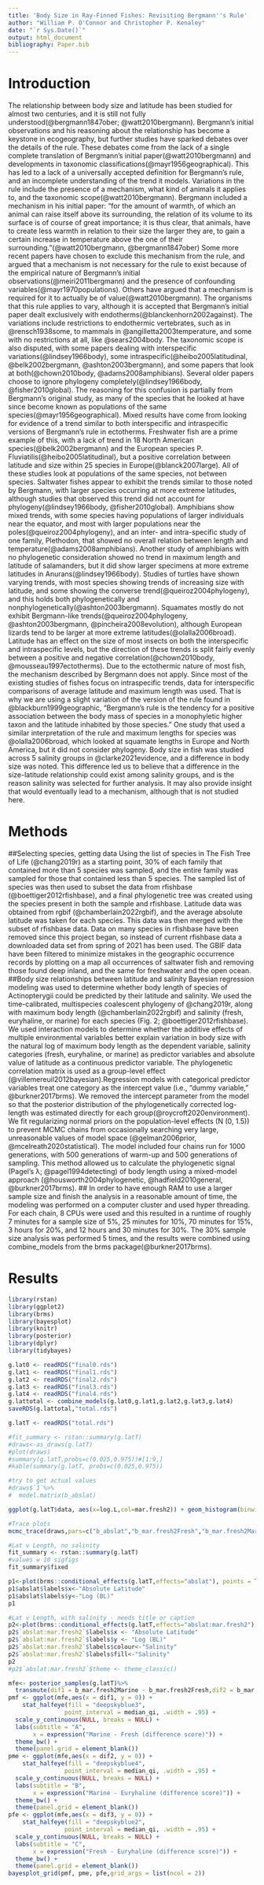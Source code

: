 ```yaml
---
title: 'Body Size in Ray-Finned Fishes: Revisiting Bergmann''s Rule'
author: "William P. O'Connor and Christopher P. Kenaley"
date: "`r Sys.Date()`"
output: html_document
bibliography: Paper.bib
---
```


# Introduction
The relationship between body size and latitude has been studied for almost two centuries, and it is still not fully understood(@bergmann1847ober; @watt2010bergmann). Bergmann’s initial observations and his reasoning about the relationship has become a keystone in ecogeography, but further studies have sparked debates over the details of the rule. These debates come from the lack of a single complete translation of Bergmann’s initial paper(@watt2010bergmann) and developments in taxonomic classifications(@mayr1956geographical). This has led to a lack of a universally accepted definition for Bergmann’s rule, and an incomplete understanding of the trend it models. Variations in the rule include the presence of a mechanism, what kind of animals it applies to, and the taxonomic scope(@watt2010bergmann). 
Bergmann included a mechanism in his initial paper: “for the amount of warmth, of which an animal can raise itself above its surrounding, the relation of its volume to its surface is of course of great importance; it is thus clear, that animals, have to create less warmth in relation to their size the larger they are, to gain a certain increase in temperature above the one of their surrounding.”(@watt2010bergmann, @bergmann1847ober) Some more recent papers have chosen to exclude this mechanism from the rule, and argued that a mechanism is not necessary for the rule to exist because of the empirical nature of Bergmann’s initial observations(@meiri2011bergmann) and the presence of confounding variables(@mayr1970populations). Others have argued that a mechanism is required for it to actually be of value(@watt2010bergmann). The organisms that this rule applies to vary, although it is accepted that Bergmann’s initial paper dealt exclusively with endotherms(@blanckenhorn2002against). The variations include restrictions to endothermic vertebrates, such as in @rensch1938some, to mammals in @angilletta2003temperature, and some with no restrictions at all, like @sears2004body. The taxonomic scope is also disputed, with some papers dealing with interspecific variations(@lindsey1966body), some intraspecific(@heibo2005latitudinal, @belk2002bergmann, @ashton2003bergmann), and some papers that look at both(@chown2010body, @adams2008amphibians). Several older papers choose to ignore phylogeny completely(@lindsey1966body, @fisher2010global). The reasoning for this confusion is partially from Bergmann's original study, as many of the species that he looked at have since become known as populations of the same species(@mayr1956geographical).
Mixed results have come from looking for evidence of a trend similar to both interspecific and intraspecific versions of Bergmann’s rule in ectotherms. Freshwater fish are a prime example of this, with a lack of trend in 18 North American species(@belk2002bergmann) and the European species P. Fluviatilis(@heibo2005latitudinal), but a positive correlation between latitude and size within 25 species in Europe(@blanck2007large). All of these studies look at populations of the same species, not between species. Saltwater fishes appear to exhibit the trends similar to those noted by Bergmann, with larger species occurring at more extreme latitudes, although studies that observed this trend did not account for phylogeny(@lindsey1966body, @fisher2010global). Amphibians show mixed trends, with some species having populations of larger individuals near the equator, and most with larger populations near the poles(@queiroz2004phylogeny), and an inter- and intra-specific  study of one family, Plethodon, that showed no overall relation between length and temperature(@adams2008amphibians). Another study of amphibians with no phylogenetic consideration showed no trend in maximum length and latitude of salamanders, but it did show larger specimens at more extreme latitudes in Anurans(@lindsey1966body). Studies of turtles have shown varying trends, with most species showing trends of increasing size with latitude, and some showing the converse trend(@queiroz2004phylogeny), and this holds both phylogenetically and nonphylogenetically(@ashton2003bergmann). Squamates mostly do not exhibit Bergmann-like trends(@queiroz2004phylogeny, @ashton2003bergmann, @pincheira2008evolution), although European lizards tend to be larger at more extreme latitudes(@olalla2006broad). Latitude has an effect on the size of most insects on both the interspecific and intraspecific levels, but the direction of these trends is split fairly evenly between a positive and negative correlation(@chown2010body, @mousseau1997ectotherms).
Due to the ectothermic nature of most fish, the mechanism described by Bergmann does not apply. Since most of the existing studies of fishes focus on intraspecific trends, data for interspecific comparisons of average latitude and maximum length was used. That is why we are using a slight variation of the version of the rule found in @blackburn1999geographic, “Bergmann's rule is the tendency for a positive association between the body mass of species in a monophyletic higher taxon and the latitude inhabited by those species.” One study that used a similar interpretation of the rule and maximum lengths for species was @olalla2006broad, which looked at squamate lengths in Europe and North America, but it did not consider phylogeny. Body size in fish was studied across 5 salinity groups in @clarke2021evidence, and a difference in body size was noted. This difference led us to believe that a difference in the size-latitude relationship could exist among salinity groups, and is the reason salinity was selected for further analysis. It may also provide insight that would eventually lead to a mechanism, although that is not studied here.


# Methods
##Selecting species, getting data
Using the list of species in The Fish Tree of Life (@chang2019r) as a starting point, 30% of each family that contained more than 5 species was sampled, and the entire family was sampled for those that contained less than 5 species. The sampled list of species was then used to subset the data from rfishbase (@boettiger2012rfishbase), and a final phylogenetic tree was created using the species present in both the sample and rfishbase. Latitude data was obtained from rgbif (@chamberlain2022rgbif), and the average absolute latitude was taken for each species. This data was then merged with the subset of rfishbase data. Data on many species in rfishbase have been removed since this project began, so instead of current rfishbase data a downloaded data set from spring of 2021 has been used. The GBIF data have been filtered to minimize mistakes in the geographic occurrence records by plotting on a map all occurrences of saltwater fish and removing those found deep inland, and the same for freshwater and the open ocean.
##Body size relationships between latitude and salinity
Bayesian regression modeling was used to determine whether body length of species of Actinopterygii could be predicted by their latitude and salinity. We used the time-calibrated, multispecies coalescent phylogeny of @chang2019r, along with maximum body length (@chamberlain2022rgbif) and salinity (fresh, euryhaline, or marine) for each species (Fig. 2; @boettiger2012rfishbase). We used interaction models to determine whether the additive effects of multiple environmental variables better explain variation in body size with the natural log of maximum body length as the dependent variable, salinity categories (fresh, euryhaline, or marine) as predictor variables and absolute value of latitude as a continuous predictor variable. The phylogenetic correlation matrix is used as a group-level effect (@villemereuil2012bayesian).Regression models with categorical predictor variables treat one category as the intercept value (i.e., “dummy variable,” @burkner2017brms). We removed the intercept parameter from the model so that the posterior distribution of the phylogenetically corrected log-length was estimated directly for each group(@roycroft2020environment). We fit regularizing normal priors on the population-level effects (N (0, 1.5)) to prevent MCMC chains from occasionally searching very large, unreasonable values of model space (@gelman2006prior, @mcelreath2020statistical). The model included four chains run for 1000 generations, with 500 generations of warm-up and 500 generations of sampling. This method allowed us to calculate the phylogenetic signal (Pagel’s λ; @pagel1994detecting) of body length using a mixed-model approach (@housworth2004phylogenetic, @hadfield2010general, @burkner2017brms).
## 
In order to have enough RAM to use a larger sample size and finish the analysis in a reasonable amount of time, the modeling was performed on a computer cluster and used hyper threading. For each chain, 8 CPUs were used and this resulted in a runtime of roughly 7 minutes for a sample size of 5%, 25 minutes for 10%, 70 minutes for 15%, 3 hours for 20%, and 12 hours and 30 minutes for 30%. The 30% sample size analysis was performed 5 times, and the results were combined using combine_models from the brms package(@burkner2017brms). 

# Results
```r
library(rstan)
library(ggplot2)
library(brms)
library(bayesplot)
library(knitr)
library(posterior)
library(dplyr)
library(tidybayes)
```


```r
g.lat0 <- readRDS("final0.rds")
g.lat1 <- readRDS("final1.rds")
g.lat2 <- readRDS("final2.rds")
g.lat3 <- readRDS("final3.rds")
g.lat4 <- readRDS("final4.rds")
g.lattotal <- combine_models(g.lat0,g.lat1,g.lat2,g.lat3,g.lat4)
saveRDS(g.lattotal,"total.rds")
```

```r
g.latT <- readRDS("total.rds")
```


```r
#fit_summary <- rstan::summary(g.latT)
#draws<-as_draws(g.latT)
#plot(draws)
#summary(g.latT,probs=c(0.025,0.975))#[1:9,]
#kable(summary(g.latT, probs=c(0.025,0.975))

#try to get actual values
#draws$`1`%>%
#  model.matrix(b_abslat)
```

```r
ggplot(g.latT$data, aes(x=log.L,col=mar.fresh2)) + geom_histogram(binwidth=0.5) + labs(title="Figure 1: Log Length of Sample of Species",x="Log Length", y = "Count")
```

```r
#Trace plots
mcmc_trace(draws,pars=c("b_abslat","b_mar.fresh2Fresh","b_mar.fresh2Marine","b_abslat:mar.fresh2Fresh","b_abslat:mar.fresh2Marine"))
```


```r
#Lat v Length, no salinity
fit_summary <- rstan::summary(g.latT)
#values w 10 sigfigs
fit_summary$fixed

p1<-plot(brms::conditional_effects(g.latT,effects="abslat"), points = T)
p1$abslat$labels$x<-"Absolute Latitude"
p1$abslat$labels$y<-"Log (BL)"
p1
```

```r
#Lat v Length, with salinity - needs title or caption
p2<-plot(brms::conditional_effects(g.latT,effects="abslat:mar.fresh2"),points=T)
p2$`abslat:mar.fresh2`$labels$x <- "Absolute Latitude"
p2$`abslat:mar.fresh2`$labels$y <- "Log (BL)"
p2$`abslat:mar.fresh2`$labels$colour<-"Salinity"
p2$`abslat:mar.fresh2`$labels$fill<-"Salinity"
p2
#p2$`abslat:mar.fresh2`$theme <- theme_classic()
```


```r
mfe<- posterior_samples(g.latT)%>%
  transmute(dif1 = b_mar.fresh2Marine - b_mar.fresh2Fresh,dif2 = b_mar.fresh2Marine,dif3 = b_mar.fresh2Fresh)
pmf <- ggplot(mfe,aes(x = dif1, y = 0)) +
    stat_halfeye(fill = "deepskyblue3", 
                point_interval = median_qi, .width = .95) +
  scale_y_continuous(NULL, breaks = NULL) +
  labs(subtitle = "A",
       x = expression("Marine - Fresh (difference score)")) +
  theme_bw() +
  theme(panel.grid = element_blank()) 
pme <- ggplot(mfe,aes(x = dif2, y = 0)) +
    stat_halfeye(fill = "deepskyblue4", 
                point_interval = median_qi, .width = .95) +
  scale_y_continuous(NULL, breaks = NULL) +
  labs(subtitle = "B",
       x = expression("Marine - Euryhaline (difference score)")) +
  theme_bw() +
  theme(panel.grid = element_blank()) 
pfe <- ggplot(mfe,aes(x = dif3, y = 0)) +
    stat_halfeye(fill = "deepskyblue2", 
                point_interval = median_qi, .width = .95) +
  scale_y_continuous(NULL, breaks = NULL) +
  labs(subtitle = "C",
       x = expression("Fresh - Euryhaline (difference score)")) +
  theme_bw() +
  theme(panel.grid = element_blank()) 
bayesplot_grid(pmf, pme, pfe,grid_args = list(ncol = 2))
```



